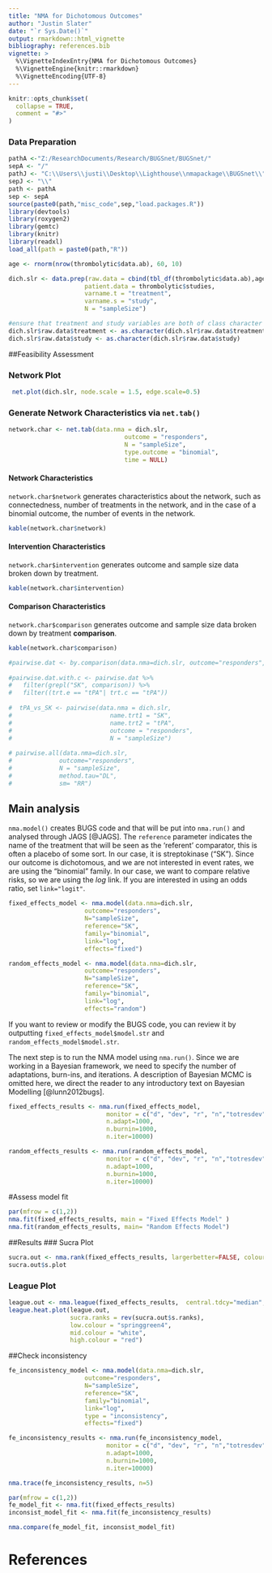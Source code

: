```yaml
---
title: "NMA for Dichotomous Outcomes"
author: "Justin Slater"
date: "`r Sys.Date()`"
output: rmarkdown::html_vignette
bibliography: references.bib
vignette: >
  %\VignetteIndexEntry{NMA for Dichotomous Outcomes}
  %\VignetteEngine{knitr::rmarkdown}
  %\VignetteEncoding{UTF-8}
---
```


```r
knitr::opts_chunk$set(
  collapse = TRUE,
  comment = "#>"
)
```

### Data Preparation

```r
pathA <-"Z:/ResearchDocuments/Research/BUGSnet/BUGSnet/"
sepA <- "/"
pathJ <- "C:\\Users\\justi\\Desktop\\Lighthouse\\nmapackage\\BUGSnet\\"
sepJ <- "\\"
path <- pathA
sep <- sepA
source(paste0(path,"misc_code",sep,"load.packages.R"))
library(devtools)
library(roxygen2)
library(gemtc)
library(knitr)
library(readxl)
load_all(path = paste0(path,"R"))
```

``` r
age <- rnorm(nrow(thrombolytic$data.ab), 60, 10)

dich.slr <- data.prep(raw.data = cbind(tbl_df(thrombolytic$data.ab),age),
                     patient.data = thrombolytic$studies,
                     varname.t = "treatment",
                     varname.s = "study",
                     N = "sampleSize")

#ensure that treatment and study variables are both of class character
dich.slr$raw.data$treatment <- as.character(dich.slr$raw.data$treatment)
dich.slr$raw.data$study <- as.character(dich.slr$raw.data$study)

```

##Feasibility Assessment

### Network Plot


```r
 net.plot(dich.slr, node.scale = 1.5, edge.scale=0.5)
```

### Generate Network Characteristics via `net.tab()`

```r
network.char <- net.tab(data.nma = dich.slr,
                                outcome = "responders",
                                N = "sampleSize",
                                type.outcome = "binomial",
                                time = NULL)
```

#### Network Characteristics
`network.char$network` generates characteristics about the network, such as connectedness, number of treatments in the network, and in the case of a binomial outcome, the number of events in the network.
```r
kable(network.char$network)
```

#### Intervention Characteristics
`network.char$intervention` generates outcome and sample size data broken down by treatment.

```r
kable(network.char$intervention)
```

#### Comparison Characteristics
`network.char$comparison` generates outcome and sample size data broken down by treatment **comparison**.
```r
kable(network.char$comparison)
```

```r
#pairwise.dat <- by.comparison(data.nma=dich.slr, outcome="responders", type.outcome="binomial", N="sampleSize")
 
#pairwise.dat.with.c <- pairwise.dat %>% 
#   filter(grepl("SK", comparison)) %>%
#   filter((trt.e == "tPA"| trt.c == "tPA"))
 
#  tPA_vs_SK <- pairwise(data.nma = dich.slr,
#                           name.trt1 = "SK", 
#                           name.trt2 = "tPA", 
#                           outcome = "responders",
#                           N = "sampleSize")
 
# pairwise.all(data.nma=dich.slr, 
#             outcome="responders",
#             N = "sampleSize",
#             method.tau="DL",
#             sm= "RR") 
```

## Main analysis
`nma.model()` creates BUGS code and that will be put into `nma.run()` and analysed through JAGS [@JAGS]. The `reference` parameter indicates the name of the treatment that will be seen as the 'referent' comparator, this is often a placebo of some sort. In our case, it is streptokinase ("SK"). Since our outcome is dichotomous, and we are not interested in event rates, we are using the "binomial" family. In our case, we want to compare relative risks, so we are using the $log$ link. If you are interested in using an odds ratio, set `link="logit"`.
```r
fixed_effects_model <- nma.model(data.nma=dich.slr,
                     outcome="responders",
                     N="sampleSize",
                     reference="SK",
                     family="binomial",
                     link="log",
                     effects="fixed")

random_effects_model <- nma.model(data.nma=dich.slr,
                     outcome="responders",
                     N="sampleSize",
                     reference="SK",
                     family="binomial",
                     link="log",
                     effects="random")

```
If you want to review or modify the BUGS code, you can review it by outputting `fixed_effects_model$model.str` and `random_effects_model$model.str`. 

The next step is to run the NMA model using `nma.run()`. Since we are working in a Bayesian framework, we need to specify the number of adaptations, burn-ins, and iterations. A description of Bayesian MCMC is omitted here, we direct the reader to any introductory text on Bayesian Modelling [@lunn2012bugs].

```r
fixed_effects_results <- nma.run(fixed_effects_model,
                           monitor = c("d", "dev", "r", "n","totresdev","rhat"),
                           n.adapt=1000,
                           n.burnin=1000,
                           n.iter=10000)

random_effects_results <- nma.run(random_effects_model,
                           monitor = c("d", "dev", "r", "n","totresdev","rhat"),
                           n.adapt=1000,
                           n.burnin=1000,
                           n.iter=10000)

```

#Assess model fit
```r
par(mfrow = c(1,2))
nma.fit(fixed_effects_results, main = "Fixed Effects Model" )
nma.fit(random_effects_results, main= "Random Effects Model")

```



##Results
### Sucra Plot
```r
sucra.out <- nma.rank(fixed_effects_results, largerbetter=FALSE, colour.set= "Set1")
sucra.out$s.plot
```


### League Plot
```r
league.out <- nma.league(fixed_effects_results,  central.tdcy="median", layout="long")
league.heat.plot(league.out, 
                 sucra.ranks = rev(sucra.out$s.ranks), 
                 low.colour = "springgreen4", 
                 mid.colour = "white",
                 high.colour = "red")
```

##Check inconsistency
```r
fe_inconsistency_model <- nma.model(data.nma=dich.slr,
                     outcome="responders",
                     N="sampleSize",
                     reference="SK",
                     family="binomial",
                     link="log",
                     type = "inconsistency",
                     effects="fixed")

fe_inconsistency_results <- nma.run(fe_inconsistency_model,
                           monitor = c("d", "dev", "r", "n","totresdev","rhat"),
                           n.adapt=1000,
                           n.burnin=1000,
                           n.iter=10000)

nma.trace(fe_inconsistency_results, n=5)

```

```r
par(mfrow = c(1,2))
fe_model_fit <- nma.fit(fixed_effects_results)
inconsist_model_fit <- nma.fit(fe_inconsistency_results)
```

```r
nma.compare(fe_model_fit, inconsist_model_fit)
```

<!-- ```{r, fig.height=8, fig.width = 8} -->
<!--  inconsistency.PMA(data.nma = dich.slr,  -->
<!--                    jagsoutput = fixed_effects_results, -->
<!--                    outcome = "responders", -->
<!--                    N = "sampleSize", -->
<!--                    base.trt = "SK", -->
<!--                    effects="fixed",  -->
<!--                    central.tdcy="median",  -->
<!--                    line.size=1, -->
<!--                    x.trans=NULL) -->
<!-- ``` -->

<!-- ```{r, fig.width = 8, fig.height=6} -->
<!--  pairwise <- pairwise(data.nma = dich.slr, -->
<!--                           name.trt1 = "SK", -->
<!--                           name.trt2 = "Ret", -->
<!--                           outcome = "responders", -->
<!--                           N = "sampleSize") -->
<!-- ``` -->

# References
